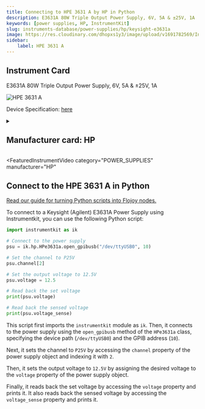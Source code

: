 ```yaml
---
title: Connecting to HPE 3631 A by HP in Python
description: E3631A 80W Triple Output Power Supply, 6V, 5A & ±25V, 1A
keywords: [power supplies, HP, InstrumentKit] 
slug: instruments-database/power-supplies/hp/keysight-e3631a 
image: https://res.cloudinary.com/dhopxs1y3/image/upload/v1691782569/Instruments/Power%20Supplies/Keysight-E3631A/Keysight-E3631A.png
sidebar:
    label: HPE 3631 A 
---
```



## Instrument Card

E3631A 80W Triple Output Power Supply, 6V, 5A & ±25V, 1A

![HPE 3631 A](https://res.cloudinary.com/dhopxs1y3/image/upload/v1691782569/Instruments/Power%20Supplies/Keysight-E3631A/Keysight-E3631A.png)

Device Specification: [here](https://www.keysight.com/us/en/assets/7018-06785/data-sheets/5968-9726.pdf)

<details style={{ marginTop: "15px"}}>
<summary><h2 style={{display:'inline'}}>Manufacturer card: HP</h2></summary>

![HP](https://res.cloudinary.com/dhopxs1y3/image/upload/v1692125999/Instruments/Vendor%20Logos/HP.png)

Keysight Technologies, or Keysight, is an American company that manufactures electronics test and measurement equipment and software

- Headquarters: USA
- Yearly Revenue (millions, USD): 5420
- Vendor Website: [here](https://www.keysight.com/us/en/home.html)

</details>


<FeaturedInstrumentVideo
  category="POWER_SUPPLIES"
  manufacturer="HP"
></FeaturedInstrumentVideo>

## Connect to the HPE 3631 A in Python

[Read our guide for turning Python scripts into Flojoy nodes.](https://docs.flojoy.ai/contribution/blocks/custom-flojoy-block/)


<Tabs>

<TabItem value="Flojoy" label="Flojoy" className="flojoy-instrument-tabs">

<NodeCardCollection category='POWER_SUPPLIES' manufacturer='HP'></NodeCardCollection>

</TabItem>
<TabItem value="InstrumentKit" label="InstrumentKit">

To connect to a Keysight (Agilent) E3631A Power Supply using Instrumentkit, you can use the following Python script:

```python
import instrumentkit as ik

# Connect to the power supply
psu = ik.hp.HPe3631a.open_gpibusb("/dev/ttyUSB0", 10)

# Set the channel to P25V
psu.channel[2]

# Set the output voltage to 12.5V
psu.voltage = 12.5

# Read back the set voltage
print(psu.voltage)

# Read back the sensed voltage
print(psu.voltage_sense)
```

This script first imports the `instrumentkit` module as `ik`. Then, it connects to the power supply using the `open_gpibusb` method of the `HPe3631a` class, specifying the device path (`/dev/ttyUSB0`) and the GPIB address (`10`).

Next, it sets the channel to `P25V` by accessing the `channel` property of the power supply object and indexing it with `2`.

Then, it sets the output voltage to `12.5V` by assigning the desired voltage to the `voltage` property of the power supply object.

Finally, it reads back the set voltage by accessing the `voltage` property and prints it. It also reads back the sensed voltage by accessing the `voltage_sense` property and prints it.

</TabItem>
</Tabs>